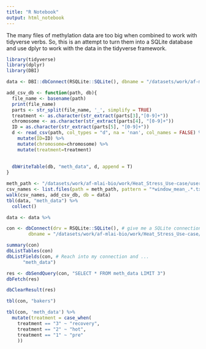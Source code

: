 ```yaml
---
title: "R Notebook"
output: html_notebook
---
```


The many files of methylation data are too big when combined to work with tidyverse verbs. So, this is an attempt to turn them into a SQLite database and use dplyr to work with the data in the tidyverse framework. 
```r
library(tidyverse)
library(dplyr)
library(DBI)

data <- DBI::dbConnect(RSQLite::SQLite(), dbname = "/datasets/work/af-mlai-bio/work/Heat_Stress_Use-case/users/DIL041/window_read_means/meth_db.sqlite")

```

```r
add_csv_db <- function(path, db){
  file_name <- basename(path)
  print(file_name)
  parts <- str_split(file_name, '_', simplify = TRUE)
  treatment <- as.character(str_extract(parts[3],"[0-9]+"))
  chromosome <- as.character(str_extract(parts[4], "[0-9]+"))
  ID = as.character(str_extract(parts[5], "[0-9]+"))
  d <- read_csv(path, col_types = "d", na = 'nan', col_names = FALSE) %>%
    mutate(ID=ID) %>%
    mutate(chromosome=chromosome) %>%
    mutate(treatment=treatment)
    
  
  dbWriteTable(db, "meth_data", d, append = T)
}
```

```r
meth_path <- "/datasets/work/af-mlai-bio/work/Heat_Stress_Use-case/users/DIL041/window_read_means"
csv_names <- list.files(path = meth_path, pattern = "*window_mean_.*.txt", full.names = TRUE)
walk(csv_names, add_csv_db, db = data)
tbl(data, "meth_data") %>% 
  collect()
```
```r
data <- data %>%

```

```r
con <- dbConnect(drv = RSQLite::SQLite(), # give me a SQLite connection
        dbname = "/datasets/work/af-mlai-bio/work/Heat_Stress_Use-case/users/DIL041/window_read_means/meth_db.sqlite")
```
```r
summary(con)
dbListTables(con)
dbListFields(con, # Reach into my connection and ...
      "meth_data") 
```
```r
res <- dbSendQuery(con, "SELECT * FROM meth_data LIMIT 3")
dbFetch(res)
```
```r
dbClearResult(res)
```
```r
tbl(con, "bakers")
```

```r

tbl(con, 'meth_data') %>%
  mutate(treatment = case_when(
    treatment == "3" ~ "recovery",
    treatment == "2" ~ "hot",
    treatment == "1" ~ "pre"
    ))
```

